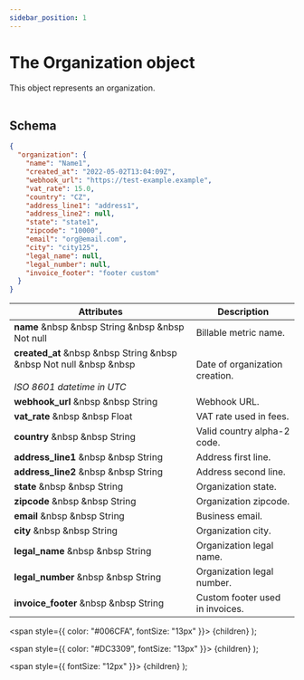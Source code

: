 ```yaml
---
sidebar_position: 1
---
```


# The Organization object

This object represents an organization.<br></br>

## Schema

```json
{
  "organization": {
    "name": "Name1",
    "created_at": "2022-05-02T13:04:09Z",
    "webhook_url": "https://test-example.example",
    "vat_rate": 15.0,
    "country": "CZ",
    "address_line1": "address1",
    "address_line2": null,
    "state": "state1",
    "zipcode": "10000",
    "email": "org@email.com",
    "city": "city125",
    "legal_name": null,
    "legal_number": null,
    "invoice_footer": "footer custom"
  }
}
```

| Attributes | Description |
| -----------| ----------- |
| **name** &nbsp &nbsp <Type>String</Type> &nbsp &nbsp <NotNullable>Not null</NotNullable> | Billable metric name. |
| **created_at** &nbsp &nbsp <Type>String</Type> &nbsp &nbsp <NotNullable>Not null</NotNullable> &nbsp &nbsp <br></br><Comment>*ISO 8601 datetime in UTC*</Comment> | Date of organization creation. |
| **webhook_url** &nbsp &nbsp <Type>String</Type> | Webhook URL. |
| **vat_rate** &nbsp &nbsp <Type>Float</Type> | VAT rate used in fees. |
| **country** &nbsp &nbsp <Type>String</Type> | Valid country alpha-2 code. |
| **address_line1** &nbsp &nbsp <Type>String</Type> | Address first line. |
| **address_line2** &nbsp &nbsp <Type>String</Type> | Address second line. |
| **state** &nbsp &nbsp <Type>String</Type> | Organization state. |
| **zipcode** &nbsp &nbsp <Type>String</Type> | Organization zipcode. |
| **email** &nbsp &nbsp <Type>String</Type> | Business email. |
| **city** &nbsp &nbsp <Type>String</Type> | Organization city. |
| **legal_name** &nbsp &nbsp <Type>String</Type> | Organization legal name. |
| **legal_number** &nbsp &nbsp <Type>String</Type> | Organization legal number. |
| **invoice_footer** &nbsp &nbsp <Type>String</Type> | Custom footer used in invoices. |


  <span
    style={{
      color: "#006CFA",
      fontSize: "13px"
    }}>
    {children}
  </span>
);

  <span
    style={{
      color: "#DC3309",
      fontSize: "13px"
    }}>
    {children}
  </span>
);

  <span
    style={{
      fontSize: "12px"
    }}>
    {children}
  </span>
);
